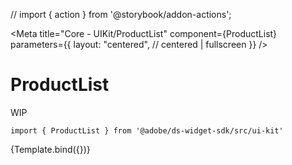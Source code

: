 // import { action } from '@storybook/addon-actions';

<Meta
    title="Core - UIKit/ProductList"
    component={ProductList}
    parameters={{
        layout: "centered", // centered | fullscreen
    }}
/>


# ProductList

WIP

```
import { ProductList } from '@adobe/ds-widget-sdk/src/ui-kit'
```

<Canvas>
    <Story name="ProductList" args={{ products, numberOfColumns: 4 }}>
        {Template.bind({})}
    </Story>
</Canvas>
